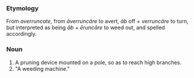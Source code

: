 ===Etymology===
From ''averruncate'', from {{L.}} ''āverruncāre'' to avert, ''āb'' off + ''verruncāre'' to turn, but interpreted as being ''āb'' + ''ēruncāre'' to weed out, and spelled accordingly.

===Noun===
#A pruning device mounted on a pole, so as to reach high branches.
#"A weeding machine."